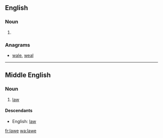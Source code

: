 ==English==

===Noun===
{{en-noun}}

# {{obsolete spelling of|law}}

===Anagrams===
* [[wale#English|wale]], [[weal#English|weal]]

----

==Middle English==
<!--this Middle English entry was created using Template:new enm entry-->
===Noun===
{{enm-noun}}

# [[law]]

====Descendants====
* English: [[law]]

[[fr:lawe]]
[[wa:lawe]]